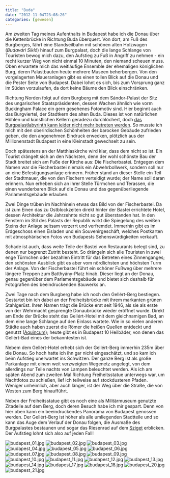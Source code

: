 ```yaml
---
title: "Buda"
date: "2012-11-04T23:08:26"
categories: [gewesen]
---
```


Am zweiten Tag meines Aufenthalts in Budapest habe ich die Donau über die Kettenbrücke in Richtung Buda überquert. Von dort, am Fuß des Burgberges, fährt eine Standseilbahn mit schönen alten Holzwagen (*Budavári Sikló*) hinauf zum Burgpalast, doch die lange Schlange von Touristen bewog mich dazu, den Aufstieg zu Fuß in Angriff zu nehmen - ein recht kurzer Weg von nicht einmal 10 Minuten, den niemand scheuen muss. Oben erwartete mich das weitläufige Ensemble der ehemaligen königlichen Burg, deren Palastbauten heute mehrere Museen beherbergen. Von den vorgelagerten Maueranlagen gibt es einen tollen Blick auf die Donau und die Pester Seite von Budapest. Dabei lohnt es sich, bis zum Vorsprung ganz im Süden vorzulaufen, da dort keine Bäume den Blick einschränken.

Richtung Norden folgt auf dem Burgberg mit dem Sándor-Palast der Sitz des ungarischen Staatspräsidenten, dessen Wachen ähnlich wie vorm Buckingham Palace ein gern gesehenes Fotomotiv sind. Hier beginnt auch das Burgviertel, der Stadtkern des alten Buda. Dieses ist von natürlichen Höhlen und künstlichen Kellern geradezu durchlöchert, doch [das Burgpalastlabyrinth kann leider nicht mehr betreten werden](http://www.labirintus.com/en/112/press). So musste ich mich mit den oberirdischen Schönheiten der barocken Gebäude zufrieden geben, die den angenehmen Eindruck erwecken, plötzlich aus der Millionenstadt Budapest in eine Kleinstadt gewechselt zu sein.

Doch spätestens an der Matthiaskirche wird klar, dass dem nicht so ist. Ein Tourist drängelt sich an den Nächsten, denn der wohl schönste Bau der Stadt breitet sich am Fuße der Kirche aus: Die Fischerbastei. Entgegen dem Namen war die Fischerbastei niemals ein Abwehrbollwerk, sondern soll nur an eine Befestigungsanlage erinnern. Früher stand an dieser Stelle ein Teil der Stadtmauer, die von den Fischern verteidigt wurde; der Name soll daran erinnern. Nun erheben sich an ihrer Stelle Türmchen und Terassen, die einen wunderbaren Blick auf die Donau und das gegenüberliegende Parlamentsgebäude erlauben.

Zwei Dinge trüben im Nachhinein etwas das Bild von der Fischerbastei. Da ist zum Einen das zu Ostblockzeiten direkt hinter der Bastei errichtete Hotel, dessen Architektur die Jahrzehnte nicht so gut überstanden hat. In den Fenstern im Stil des Palasts der Republik wirkt die Spiegelung des weißen Steins der Anlage seltsam verzerrt und verfremdet. Immerhin gibt es im Erdgeschoss einen Eisladen und ein Souvenirgeschäft, welches Postkarten mit atmosphärischen Fotos von Budapests Sehenswürdigkeiten verkauft.

Schade ist auch, dass weite Teile der Bastei von Restaurants belegt sind, zu denen nur begrenzt Zutritt besteht. So drängeln sich alle Touristen in zwei enge Türmchen oder bezahlen Eintritt für das Betreten eines Zinnenganges; den schönsten Ausblick gibt es aber vom nördlichsten und höchsten Turm der Anlage. Von der Fischerbastei führt ein schöner Fußweg über mehrere längere Treppen zum Batthyány-Platz hinab. Dieser liegt an der Donau, genau gegenüber dem Parlamentsgebäude und bietet sich deshalb für Fotografien des beeindruckenden Bauwerks an.

Zwei Tage nach dem Burgberg habe ich noch den Gellért-Berg bestiegen. Gestartet bin ich dabei an der Freiheitsbrücke mit ihrem markanten grünen Stahlgerüst. Ihren Namen trägt die Brücke erst seit 1946, als sie als erste von der Wehrmacht gesprengte Donaubrücke wieder eröffnet wurde. Direkt am Ende der Brücke steht das Gellért-Hotel mit dem gleichnamigen Bad, an dem eine lange Schlange auf den Einlass wartete. Wie in so vielen anderen Städte auch haben zuerst die Römer die heißen Quellen entdeckt und genutzt ([Aquincum](http://de.wikipedia.org/wiki/Aquincum)); heute gibt es in Budapest 10 Heilbäder, von denen das Gellért-Bad eines der bekanntesten ist.

Nebem dem Gellért-Hotel erhebt sich der Gellért-Berg immerhin 235m über die Donau. So hoch hatte ich ihn gar nicht eingeschätzt, und so kam ich beim Aufstieg unerwartet ins Schwitzen. Der ganze Berg ist als große Parkanlage mit einem weit verzweigten Wegenetz angelegt, von dem allerdings nur Teile nachts von Lampen beleuchtet werden. Als ich am späten Abend zum zweiten Mal Richtung Freiheitsstatue unterwegs war, um Nachtfotos zu schießen, lief ich teilweise auf stockdusteren Pfaden. Weniger unheimlich, aber auch länger, ist der Weg über die Straße, die von Westen zum Berg hinaufführt.

Neben der Freiheitsstatue gibt es noch eine als Militärmuseum genutzte Zitadelle auf dem Berg, doch deren Besuch habe ich mir gespart. Denn von hier oben kann ein beeindruckendes Panorama von Budapest genossen werden. Der Gellért-Berg ist höher als alle umliegenden Stadtteile und so kann das Auge dem Verlauf der Donau folgen, die Ausmaße des Burgpalastes bestaunen und sogar das Riesenrad auf dem [Sziget](/blog/2012/09/04/sziget-2012/) erblicken. Der Aufstieg lohnt sich also auf jeden Fall!

![budapest_01.jpg](budapest_01.jpg)
![budapest_02.jpg](budapest_02.jpg)
![budapest_03.jpg](budapest_03.jpg)
![budapest_04.jpg](budapest_04.jpg)
![budapest_05.jpg](budapest_05.jpg)
![budapest_06.jpg](budapest_06.jpg)
![budapest_07.jpg](budapest_07.jpg)
![budapest_08.jpg](budapest_08.jpg)
![budapest_09.jpg](budapest_09.jpg)
![budapest_10.jpg](budapest_10.jpg)
![budapest_11.jpg](budapest_11.jpg)
![budapest_12.jpg](budapest_12.jpg)
![budapest_13.jpg](budapest_13.jpg)
![budapest_14.jpg](budapest_14.jpg)
![budapest_17.jpg](budapest_17.jpg)
![budapest_18.jpg](budapest_18.jpg)
![budapest_20.jpg](budapest_20.jpg)
![budapest_21.jpg](budapest_21.jpg)
